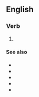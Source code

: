 ==English==

===Verb===
{{head|en|verb form}}

# {{en-past of|have to}}

====See also====
* {{l|en|must}}
* {{l|en|mustn't}}
* {{l|en|haven't}}
* {{l|en|have}}
* {{l|en|hadn't}}